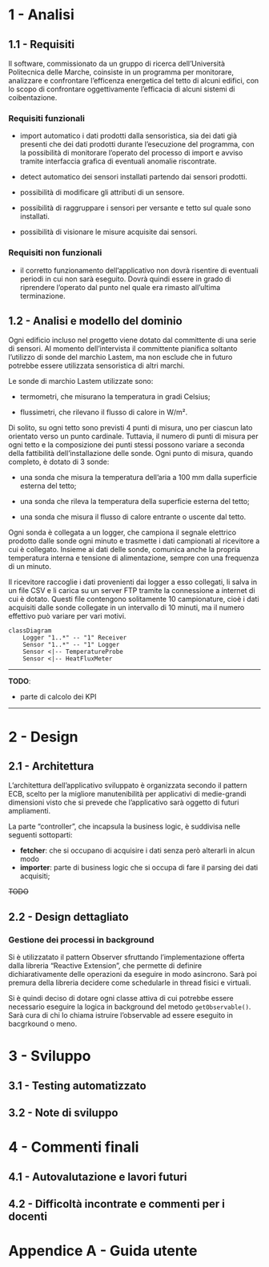 # 1 - Analisi

## 1.1 - Requisiti

Il software, commissionato da un gruppo di ricerca dell'Università Politecnica delle Marche, coinsiste in un programma per monitorare, analizzare e confrontare l'efficenza energetica del tetto di alcuni edifici, con lo scopo di confrontare oggettivamente l'efficacia di alcuni sistemi di coibentazione.

### Requisiti funzionali

-   import automatico i dati prodotti dalla sensoristica, sia dei dati già presenti che dei dati prodotti durante l'esecuzione del programma, con la possibilità di monitorare l'operato del processo di import e avviso tramite interfaccia grafica di eventuali anomalie riscontrate.

-   detect automatico dei sensori installati partendo dai sensori prodotti.

-   possibilità di modificare gli attributi di un sensore.

-   possibilità di raggruppare i sensori per versante e tetto sul quale sono installati.

-   possibilità di visionare le misure acquisite dai sensori.

### Requisiti non funzionali

-   il corretto funzionamento dell'applicativo non dovrà risentire di eventuali periodi in cui non sarà eseguito. Dovrà quindi essere in grado di riprendere l'operato dal punto nel quale era rimasto all'ultima terminazione.

## 1.2 - Analisi e modello del dominio

Ogni edificio incluso nel progetto viene dotato dal committente di una serie di sensori. Al momento dell'intervista il committente pianifica soltanto l'utilizzo di sonde del marchio Lastem, ma non esclude che in futuro potrebbe essere utilizzata sensoristica di altri marchi.

Le sonde di marchio Lastem utilizzate sono:

-   termometri, che misurano la temperatura in gradi Celsius;

-   flussimetri, che rilevano il flusso di calore in W/m².

Di solito, su ogni tetto sono previsti 4 punti di misura, uno per ciascun lato orientato verso un punto cardinale. Tuttavia, il numero di punti di misura per ogni tetto e la composizione dei punti stessi possono variare a seconda della fattibilità dell'installazione delle sonde. Ogni punto di misura, quando completo, è dotato di 3 sonde:

-   una sonda che misura la temperatura dell'aria a 100 mm dalla superficie esterna del tetto;

-   una sonda che rileva la temperatura della superficie esterna del tetto;

-   una sonda che misura il flusso di calore entrante o uscente dal tetto.

Ogni sonda è collegata a un logger, che campiona il segnale elettrico prodotto dalle sonde ogni minuto e trasmette i dati campionati al ricevitore a cui è collegato. Insieme ai dati delle sonde, comunica anche la propria temperatura interna e tensione di alimentazione, sempre con una frequenza di un minuto.

Il ricevitore raccoglie i dati provenienti dai logger a esso collegati, li salva in un file CSV e li carica su un server FTP tramite la connessione a internet di cui è dotato. Questi file contengono solitamente 10 campionature, cioè i dati acquisiti dalle sonde collegate in un intervallo di 10 minuti, ma il numero effettivo può variare per vari motivi.

```mermaid
classDiagram
    Logger "1..*" -- "1" Receiver
    Sensor "1..*" -- "1" Logger
    Sensor <|-- TemperatureProbe
    Sensor <|-- HeatFluxMeter
```

---

**TODO**:

- parte di calcolo dei KPI

---

# 2 - Design

## 2.1 - Architettura

L'architettura dell'applicativo sviluppato è organizzata secondo il pattern ECB, scelto per la migliore manutenibilità per applicativi di medie-grandi dimensioni visto che si prevede che l'applicativo sarà oggetto di futuri ampliamenti.

La parte "controller", che incapsula la business logic, è suddivisa nelle seguenti sottoparti:

-   **fetcher**: che si occupano di acquisire i dati senza però alterarli in alcun modo
-   **importer**: parte di business logic che si occupa di fare il parsing dei dati acquisiti;

~~TODO~~

## 2.2 - Design dettagliato

### Gestione dei processi in background

Si è utilizzatato il pattern Observer sfruttando l'implementazione offerta dalla libreria "Reactive Extension", che permette di definire dichiarativamente delle operazioni da eseguire in modo asincrono. Sarà poi premura della libreria decidere come schedularle in thread fisici e virtuali.

Si è quindi deciso di dotare ogni classe attiva di cui potrebbe essere necessario eseguire la logica in background del metodo `getObservable()`. Sarà cura di chi lo chiama istruire l'observable ad essere eseguito in bacgrkound o meno.

# 3 - Sviluppo

## 3.1 - Testing automatizzato

## 3.2 - Note di sviluppo

# 4 - Commenti finali

## 4.1 - Autovalutazione e lavori futuri

## 4.2 - Difficoltà incontrate e commenti per i docenti

# Appendice A - Guida utente
